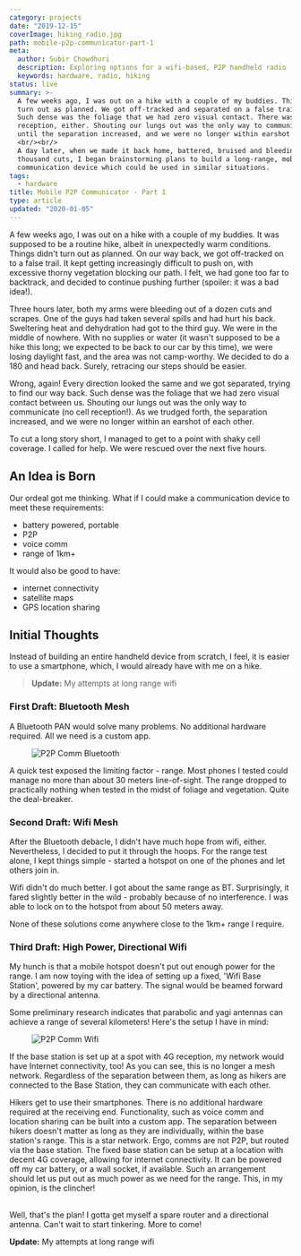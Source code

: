 ```yaml
---
category: projects
date: "2019-12-15"
coverImage: hiking_radio.jpg
path: mobile-p2p-communicator-part-1
meta:
  author: Subir Chowdhuri
  description: Exploring options for a wifi-based, P2P handheld radio
  keywords: hardware, radio, hiking
status: live
summary: >-
  A few weeks ago, I was out on a hike with a couple of my buddies. Things didn't
  turn out as planned. We got off-tracked and separated on a false trail.
  Such dense was the foliage that we had zero visual contact. There was no cell
  reception, either. Shouting our lungs out was the only way to communicate -
  until the separation increased, and we were no longer within earshot of each other.
  <br/><br/>
  A day later, when we made it back home, battered, bruised and bleeding from a
  thousand cuts, I began brainstorming plans to build a long-range, mobile
  communication device which could be used in similar situations.
tags:
  - hardware
title: Mobile P2P Communicator - Part 1
type: article
updated: "2020-01-05"
---
```


A few weeks ago, I was out on a hike with a couple of my buddies. It was
supposed to be a routine hike, albeit in unexpectedly warm conditions. Things
didn't turn out as planned. On our way back, we got off-tracked on to a false
trail. It kept getting increasingly difficult to push on, with excessive
thorny vegetation blocking our path. I felt, we had gone too far to backtrack,
and decided to continue pushing further (spoiler: it was a bad idea!).


Three hours later, both my arms were bleeding out of a dozen cuts and scrapes.
One of the guys had taken several spills and had hurt his back. Sweltering heat and
dehydration had got to the third guy. We were in the middle of nowhere. With
no supplies or water (it wasn't supposed to be a hike this long; we expected to
be back to our car by this time), we were losing daylight fast, and the area
was not camp-worthy. We decided to do a 180 and head back. Surely, retracing
our steps should be easier.

Wrong, again! Every direction looked the same and we got separated, trying to
find our way back. Such dense was the foliage that we had zero visual contact
between us. Shouting our lungs out was the only way to communicate (no cell
reception!). As we trudged forth, the separation increased, and we were no
longer within an earshot of each other.

To cut a long story short, I managed to get to a point with shaky cell
coverage. I called for help. We were rescued over the next five hours.

## An Idea is Born
Our ordeal got me thinking. What if I could make a communication device to
meet these requirements:

- battery powered, portable
- P2P
- voice comm
- range of 1km+

It would also be good to have:
- internet connectivity
- satellite maps
- GPS location sharing


## Initial Thoughts

Instead of building an entire handheld device from scratch, I feel, it is
easier to use a smartphone, which, I would already have with me on a hike.

> **Update:** <Link to="/projects/mobile-p2p-communicator-part-2">My attempts at long range wifi</Link>

### First Draft: Bluetooth Mesh

A Bluetooth PAN would solve many problems. No additional hardware required.
All we need is a custom app.

<Figure svg>

![P2P Comm Bluetooth](p2p-comm-bt.svg)

</Figure>

A quick test exposed the limiting factor - range. Most phones I tested
could manage no more than about 30 meters line-of-sight. The range dropped
to practically nothing when tested in the midst of foliage and vegetation.
Quite the deal-breaker.

### Second Draft: Wifi Mesh
After the Bluetooth debacle, I didn't have much hope from wifi, either.
Nevertheless, I decided to put it through the hoops. For the range test
alone, I kept things simple - started a hotspot on one of the phones
and let others join in.

Wifi didn't do much better. I got about the same range as BT. Surprisingly,
it fared slightly better in the wild - probably because of no interference.
I was able to lock on to the hotspot from about 50 meters away.

None of these solutions come anywhere close to the 1km+ range I require.


### Third Draft: High Power, Directional Wifi

My hunch is that a mobile hotspot doesn't put out enough power for the
range. I am now toying with the idea of setting up a fixed,
'Wifi Base Station', powered by my car battery. The signal would be
beamed forward by a directional antenna.

Some preliminary research indicates that parabolic and yagi antennas can
achieve a range of several kilometers! Here's the setup I have in mind:

<Figure svg>

![P2P Comm Wifi](p2p-comm-yagi.svg)

</Figure>

If the base station is set up at a spot with 4G reception, my network would
have Internet connectivity, too! As you can see, this is no longer a mesh network. Regardless of
the separation between them, as long as hikers are connected to the Base
Station, they can communicate with each other.

Hikers get to use their smartphones. There is no additional hardware required at the receiving end.
Functionality, such as voice comm and location sharing can be built into a custom app.
The separation between hikers doesn't matter as long as they are individually, within the base station's range.
This is a star network. Ergo, comms are not P2P, but routed via the base station.
The fixed base station can be setup at a location with decent 4G coverage, allowing for internet connectivity.
It can be powered off my car battery, or a wall socket, if available.
Such an arrangement should let us put out as much power as we need for the range.
This, in my opinion, is the clincher!

<br />
Well, that's the plan! I gotta get myself a spare router and a directional antenna.
Can't wait to start tinkering. More to come!

<br />

**Update:** <Link to="/projects/mobile-p2p-communicator-part-2">My attempts at long range wifi</Link>
